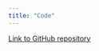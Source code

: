 ```yaml
---
title: "Code"
---
```


[Link to GitHub repository](https://github.com/anly501/dsan-5000-project-tsigall)

